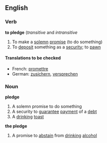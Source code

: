 ==English==
===Verb===
'''to pledge'''  (''transitive'' and ''intransitive''
# To make a [[solemn]] [[promise]] (to do something)
# To [[deposit]] something as a [[security]]; to [[pawn]]
====Translations to be checked====
*French: [[promettre]]
*German: [[zusichern]], [[versprechen]]

===Noun===
'''pledge'''
# A solemn promise to do something
# A security to [[guarantee]] [[payment]] of a [[debt]]
# A [[drinking]] [[toast]]
'''the pledge'''
# A promise to [[abstain]] from [[drinking]] [[alcohol]]